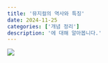 ```yaml
---
title: '뮤지컬의 역사와 특징'
date: 2024-11-25
categories: ['개념 정리']
description: '에 대해 알아봅니다.'
---
```


![](/img/stat-thumb.jpg){.post-thumbnail}


